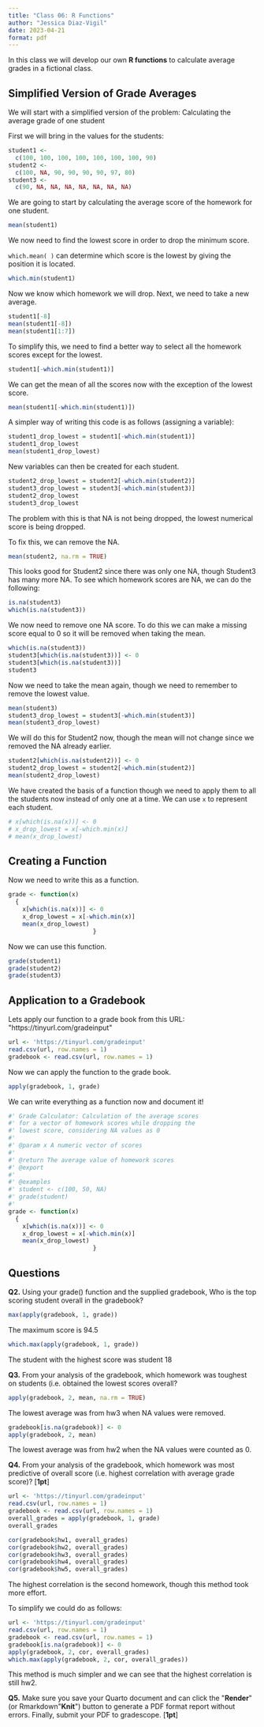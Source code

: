 ```yaml
---
title: "Class 06: R Functions"
author: "Jessica Diaz-Vigil"
date: 2023-04-21
format: pdf
---
```


In this class we will develop our own **R functions** to calculate average grades in a fictional class.

## Simplified Version of Grade Averages

We will start with a simplified version of the problem: Calculating the average grade of one student

First we will bring in the values for the students:

```r
student1 <- 
  c(100, 100, 100, 100, 100, 100, 100, 90)
student2 <- 
  c(100, NA, 90, 90, 90, 90, 97, 80)
student3 <- 
  c(90, NA, NA, NA, NA, NA, NA, NA)
```

We are going to start by calculating the average score of the homework for one student.

```r
mean(student1)
```

We now need to find the lowest score in order to drop the minimum score.

`which.mean( )` can determine which score is the lowest by giving the position it is located.

```r
which.min(student1)
```

Now we know which homework we will drop. Next, we need to take a new average.

```r
student1[-8]
mean(student1[-8])
mean(student1[1:7])
```

To simplify this, we need to find a better way to select all the homework scores except for the lowest.

```r
student1[-which.min(student1)]
```

We can get the mean of all the scores now with the exception of the lowest score.

```r
mean(student1[-which.min(student1)])
```

A simpler way of writing this code is as follows (assigning a variable):

```r
student1_drop_lowest = student1[-which.min(student1)]
student1_drop_lowest
mean(student1_drop_lowest)
```

New variables can then be created for each student.

```r
student2_drop_lowest = student2[-which.min(student2)]
student3_drop_lowest = student3[-which.min(student3)]
student2_drop_lowest
student3_drop_lowest
```

The problem with this is that NA is not being dropped, the lowest numerical score is being dropped.

To fix this, we can remove the NA.

```r
mean(student2, na.rm = TRUE)
```

This looks good for Student2 since there was only one NA, though Student3 has many more NA. To see which homework scores are NA, we can do the following:

```r
is.na(student3)
which(is.na(student3))
```

We now need to remove one NA score. To do this we can make a missing score equal to 0 so it will be removed when taking the mean.

```r
which(is.na(student3))
student3[which(is.na(student3))] <- 0
student3[which(is.na(student3))]
student3
```

Now we need to take the mean again, though we need to remember to remove the lowest value.

```r
mean(student3)
student3_drop_lowest = student3[-which.min(student3)]
mean(student3_drop_lowest)
```

We will do this for Student2 now, though the mean will not change since we removed the NA already earlier.

```r
student2[which(is.na(student2))] <- 0
student2_drop_lowest = student2[-which.min(student2)]
mean(student2_drop_lowest)
```

We have created the basis of a function though we need to apply them to all the students now instead of only one at a time. We can use `x` to represent each student.

```r
# x[which(is.na(x))] <- 0
# x_drop_lowest = x[-which.min(x)]
# mean(x_drop_lowest)
```

## Creating a Function 

Now we need to write this as a function.

```r
grade <- function(x)
  {
    x[which(is.na(x))] <- 0
    x_drop_lowest = x[-which.min(x)]
    mean(x_drop_lowest) 
                        }
```

Now we can use this function.

```r
grade(student1)
grade(student2)
grade(student3)
```

## Application to a Gradebook

Lets apply our function to a grade book from this URL: \"https://tinyurl.com/gradeinput\"

```r
url <- 'https://tinyurl.com/gradeinput'
read.csv(url, row.names = 1)
gradebook <- read.csv(url, row.names = 1)
```

Now we can apply the function to the grade book.

```r
apply(gradebook, 1, grade)
```

We can write everything as a function now and document it!

```r
#' Grade Calculator: Calculation of the average scores 
#' for a vector of homework scores while dropping the 
#' lowest score, considering NA values as 0
#'
#' @param x A numeric vector of scores
#'
#' @return The average value of homework scores
#' @export
#'
#' @examples 
#' student <- c(100, 50, NA)
#' grade(student)
#' 
grade <- function(x)
  {
    x[which(is.na(x))] <- 0
    x_drop_lowest = x[-which.min(x)]
    mean(x_drop_lowest) 
                        }
```

## Questions
				

**Q2.** Using your grade() function and the supplied gradebook, Who is the top scoring student overall in the gradebook?

```r
max(apply(gradebook, 1, grade))
```

The maximum score is 94.5

```r
which.max(apply(gradebook, 1, grade))
```

The student with the highest score was student 18

**Q3.** From your analysis of the gradebook, which homework was toughest on students (i.e. obtained the lowest scores overall?

```r
apply(gradebook, 2, mean, na.rm = TRUE)
```

The lowest average was from hw3 when NA values were removed.

```r
gradebook[is.na(gradebook)] <- 0
apply(gradebook, 2, mean)
```

The lowest average was from hw2 when the NA values were counted as 0.

**Q4.** From your analysis of the gradebook, which homework was most predictive of overall score (i.e. highest correlation with average grade score)? \[**1pt**\]

```r
url <- 'https://tinyurl.com/gradeinput'
read.csv(url, row.names = 1)
gradebook <- read.csv(url, row.names = 1)
overall_grades = apply(gradebook, 1, grade)
overall_grades
```

```r
cor(gradebook$hw1, overall_grades)
cor(gradebook$hw2, overall_grades)
cor(gradebook$hw3, overall_grades)
cor(gradebook$hw4, overall_grades)
cor(gradebook$hw5, overall_grades)
```

The highest correlation is the second homework, though this method took more effort.

To simplify we could do as follows:

```r
url <- 'https://tinyurl.com/gradeinput'
read.csv(url, row.names = 1)
gradebook <- read.csv(url, row.names = 1)
gradebook[is.na(gradebook)] <- 0
apply(gradebook, 2, cor, overall_grades)
which.max(apply(gradebook, 2, cor, overall_grades))
```

This method is much simpler and we can see that the highest correlation is still hw2.

**Q5.** Make sure you save your Quarto document and can click the \"**Render**\" (or Rmarkdown\"**Knit**\") button to generate a PDF format report without errors. Finally, submit your PDF to gradescope. \[**1pt**\]

			

		

	

		

	
